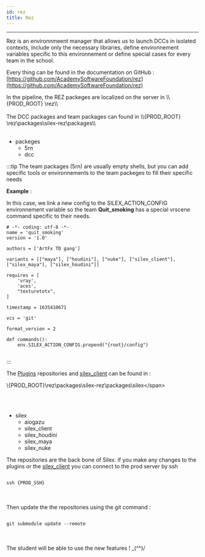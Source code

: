 ```yaml
---
id: rez
title: Rez
---
```



---

Rez is an environnmeent manager that allows us to launch DCCs in isolated contexts, include only the necessary libraries, define environnement variables specific to this environnement or define special cases for every team in the school.

Every thing can be found in the documentation on GitHub : [https://github.com/AcademySoftwareFoundation/rez](https://github.com/AcademySoftwareFoundation/rez)

<span>
  In the pipeline, the REZ packeges are localized on the server in \\{PROD_ROOT}
  \rez\\
</span>

<br />
<br />

<span>
  The DCC packages and team packages can found in \\{PROD_ROOT}
  \rez\packages\silex-rez\packages\\
</span>

<br />
<br />

- packeges
  - 5rn
  - dcc

:::tip
The team packages (5rn) are usually empty shells, but you can add specific tools or environnements to the team packeges to fill their specific needs

**Example** :

In this case, we link a new config to the SILEX_ACTION_CONFIG environnement variable so the team **Quit_smoking** has a special vrscene command specific to their needs.

```
# -*- coding: utf-8 -*-
name = 'quit_smoking'
version = '1.0'

authors = ['ArtFx TD gang']

variants = [["maya"], ["houdini"], ["nuke"], ["silex_client"], ["silex_maya"], ["silex_houdini"]]

requires = [
    'vray',
    'aces',
    "texturetotx",
]

timestamp = 1635410671

vcs = 'git'

format_version = 2

def commands():
    env.SILEX_ACTION_CONFIG.prepend("{root}/config")


```

:::

The [Plugins](../Plugins/Plugins.md) repositories and [silex_client](../Client/client.md) can be found in :

<span>\\{PROD_ROOT}\rez\packages\silex-rez\packages\silex\</span>

<br />
<br />

- silex
  - aiogazu
  - silex_client
  - silex_houdini
  - silex_maya
  - silex_nuke

The repositories are the back bone of Silex. if you make any changes to the plugins or the [silex_client](../Client/client.md) you can connect to the prod server by ssh 

<code>
<span>ssh {PROD_SSH}</span>
</code>

<br/>
<br/>

Then update the the repositories using the git command :

<code>
git submodule update --remote
</code>

<br/>
<br/>

The student will be able to use the new features ! \_(^^)/
